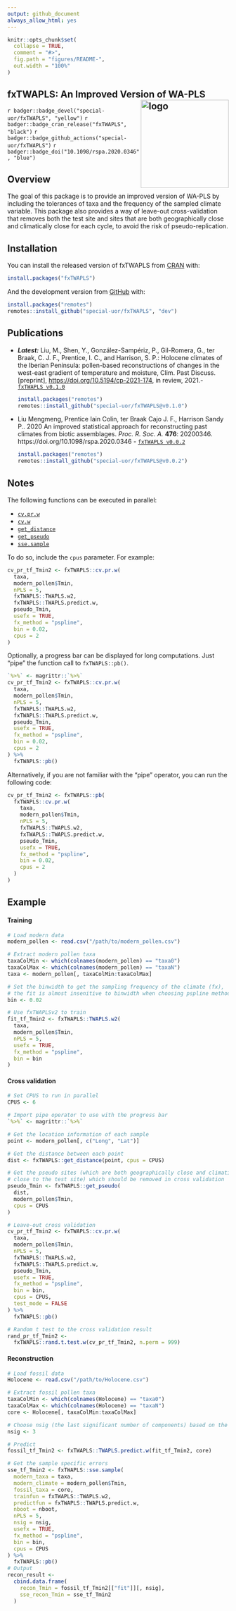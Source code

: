 ```yaml
---
output: github_document
always_allow_html: yes
---
```

<!-- README.md is generated from README.Rmd. Please edit that file -->
```r
knitr::opts_chunk$set(
  collapse = TRUE,
  comment = "#>",
  fig.path = "figures/README-",
  out.width = "100%"
)
```

## fxTWAPLS: An Improved Version of WA-PLS <img src="https://raw.githubusercontent.com/special-uor/fxTWAPLS/master/inst/images/logo.png" alt="logo" align="right" height=200px/>

<!-- badges: start -->
<!-- `r badger::badge_code_size("special-uor/fxTWAPLS")` -->
`r badger::badge_devel("special-uor/fxTWAPLS", "yellow")`
`r badger::badge_cran_release("fxTWAPLS", "black")`
`r badger::badge_github_actions("special-uor/fxTWAPLS")`
`r badger::badge_doi("10.1098/rspa.2020.0346", "blue")`
<!-- `r badger::badge_codecov("special-uor/fxTWAPLS", "Q6SYL7AOGR")` -->
<!-- [![R build status](https://github.com/special-uor/fxTWAPLS/workflows/R-CMD-check/badge.svg)](https://github.com/special-uor/fxTWAPLS/actions) -->
<!-- [![CRAN status](https://www.r-pkg.org/badges/version/fxTWAPLS)](https://CRAN.R-project.org/package=fxTWAPLS) -->
<!-- badges: end -->

## Overview

The goal of this package is to provide an improved version of WA-PLS by 
including the tolerances of taxa and the frequency of the sampled climate 
variable. This package also provides a way of leave-out cross-validation that 
removes both the test site and sites that are both geographically close and 
climatically close for each cycle, to avoid the risk of pseudo-replication.

## Installation

<!-- ### Create a Personal Access Token (PAT) for Github -->
<!-- This is needed to install packages from private repositories. Once configured, -->
<!-- there is no need to configure it again. -->

You can install the released version of fxTWAPLS from [CRAN](https://cran.r-project.org/package=fxTWAPLS) with:

``` r
install.packages("fxTWAPLS")
```

And the development version from [GitHub](https://github.com/special-uor/fxTWAPLS/) with:
<!-- You can install the development version from [GitHub](https://github.com/) with: -->
``` r
install.packages("remotes")
remotes::install_github("special-uor/fxTWAPLS", "dev")
```

## Publications

-   ___Latest:___ Liu, M., Shen, Y., González-Sampériz, P., Gil-Romera, G., 
     ter Braak, C. J. F., Prentice, I. C., and Harrison, S. P.: Holocene climates 
     of the Iberian Peninsula: pollen-based reconstructions of changes in the 
     west-east gradient of temperature and moisture, Clim. Past Discuss. 
     [preprint], <https://doi.org/10.5194/cp-2021-174>, in review, 2021.-
     [`fxTWAPLS v0.1.0`](https://github.com/special-uor/fxTWAPLS/releases/tag/v0.1.0/)

    ``` r
    install.packages("remotes")
    remotes::install_github("special-uor/fxTWAPLS@v0.1.0")
    ```
 
- Liu Mengmeng, Prentice Iain Colin, ter Braak Cajo J. F., Harrison Sandy P.. 
2020 An improved statistical approach for reconstructing past climates from biotic 
assemblages. _Proc. R. Soc. A._ __476__: 20200346. 
https://doi.org/10.1098/rspa.2020.0346 - [`fxTWAPLS v0.0.2`](https://github.com/special-uor/fxTWAPLS/releases/tag/v0.0.2/)

    ```r
    install.packages("remotes")
    remotes::install_github("special-uor/fxTWAPLS@v0.0.2")
    ```
    
<!-- ## Example -->
<!-- This is a basic example which shows you how to solve a common problem: -->

## Notes
The following functions can be executed in parallel:

- [`cv.pr.w`](https://special-uor.github.io/fxTWAPLS/reference/cv.pr.w.html)
- [`cv.w`](https://special-uor.github.io/fxTWAPLS/reference/cv.w.html)
- [`get_distance`](https://special-uor.github.io/fxTWAPLS/reference/get_distance.html)
- [`get_pseudo`](https://special-uor.github.io/fxTWAPLS/reference/get_pseudo.html)
- [`sse.sample`](https://special-uor.github.io/fxTWAPLS/reference/sse.sample.html)

To do so, include the `cpus` parameter. For example:

```r
cv_pr_tf_Tmin2 <- fxTWAPLS::cv.pr.w(
  taxa,
  modern_pollen$Tmin,
  nPLS = 5,
  fxTWAPLS::TWAPLS.w2,
  fxTWAPLS::TWAPLS.predict.w,
  pseudo_Tmin,
  usefx = TRUE,
  fx_method = "pspline",
  bin = 0.02,
  cpus = 2
)
```

Optionally, a progress bar can be displayed for long computations. Just "pipe" the
function call to `fxTWAPLS::pb()`.
```r
`%>%` <- magrittr::`%>%`
cv_pr_tf_Tmin2 <- fxTWAPLS::cv.pr.w(
  taxa,
  modern_pollen$Tmin,
  nPLS = 5,
  fxTWAPLS::TWAPLS.w2,
  fxTWAPLS::TWAPLS.predict.w,
  pseudo_Tmin,
  usefx = TRUE,
  fx_method = "pspline",
  bin = 0.02,
  cpus = 2
) %>%
  fxTWAPLS::pb()
```

Alternatively, if you are not familiar with the "pipe" operator, you can run the
following code:
```r
cv_pr_tf_Tmin2 <- fxTWAPLS::pb(
  fxTWAPLS::cv.pr.w(
    taxa,
    modern_pollen$Tmin,
    nPLS = 5,
    fxTWAPLS::TWAPLS.w2,
    fxTWAPLS::TWAPLS.predict.w,
    pseudo_Tmin,
    usefx = TRUE,
    fx_method = "pspline",
    bin = 0.02,
    cpus = 2
  )
)
```

## Example

#### Training

```r
# Load modern data
modern_pollen <- read.csv("/path/to/modern_pollen.csv")

# Extract modern pollen taxa
taxaColMin <- which(colnames(modern_pollen) == "taxa0")
taxaColMax <- which(colnames(modern_pollen) == "taxaN")
taxa <- modern_pollen[, taxaColMin:taxaColMax]

# Set the binwidth to get the sampling frequency of the climate (fx),
# the fit is almost insenitive to binwidth when choosing pspline method.
bin <- 0.02

# Use fxTWAPLSv2 to train
fit_tf_Tmin2 <- fxTWAPLS::TWAPLS.w2(
  taxa,
  modern_pollen$Tmin,
  nPLS = 5,
  usefx = TRUE,
  fx_method = "pspline",
  bin = bin
)
```

#### Cross validation

```r
# Set CPUS to run in parallel
CPUS <- 6

# Import pipe operator to use with the progress bar
`%>%` <- magrittr::`%>%`

# Get the location information of each sample
point <- modern_pollen[, c("Long", "Lat")]

# Get the distance between each point
dist <- fxTWAPLS::get_distance(point, cpus = CPUS)

# Get the pseudo sites (which are both geographically close and climatically
# close to the test site) which should be removed in cross validation
pseudo_Tmin <- fxTWAPLS::get_pseudo(
  dist,
  modern_pollen$Tmin,
  cpus = CPUS
)

# Leave-out cross validation
cv_pr_tf_Tmin2 <- fxTWAPLS::cv.pr.w(
  taxa,
  modern_pollen$Tmin,
  nPLS = 5,
  fxTWAPLS::TWAPLS.w2,
  fxTWAPLS::TWAPLS.predict.w,
  pseudo_Tmin,
  usefx = TRUE,
  fx_method = "pspline",
  bin = bin,
  cpus = CPUS,
  test_mode = FALSE
) %>%
  fxTWAPLS::pb()

# Random t test to the cross validation result
rand_pr_tf_Tmin2 <-
  fxTWAPLS::rand.t.test.w(cv_pr_tf_Tmin2, n.perm = 999)
```

#### Reconstruction

```r
# Load fossil data
Holocene <- read.csv("/path/to/Holocene.csv")

# Extract fossil pollen taxa
taxaColMin <- which(colnames(Holocene) == "taxa0")
taxaColMax <- which(colnames(Holocene) == "taxaN")
core <- Holocene[, taxaColMin:taxaColMax]

# Choose nsig (the last significant number of components) based on the p-value
nsig <- 3

# Predict
fossil_tf_Tmin2 <- fxTWAPLS::TWAPLS.predict.w(fit_tf_Tmin2, core)

# Get the sample specific errors
sse_tf_Tmin2 <- fxTWAPLS::sse.sample(
  modern_taxa = taxa,
  modern_climate = modern_pollen$Tmin,
  fossil_taxa = core,
  trainfun = fxTWAPLS::TWAPLS.w2,
  predictfun = fxTWAPLS::TWAPLS.predict.w,
  nboot = nboot,
  nPLS = 5,
  nsig = nsig,
  usefx = TRUE,
  fx_method = "pspline",
  bin = bin,
  cpus = CPUS
) %>%
  fxTWAPLS::pb()
# Output
recon_result <-
  cbind.data.frame(
    recon_Tmin = fossil_tf_Tmin2[["fit"]][, nsig],
    sse_recon_Tmin = sse_tf_Tmin2
  )
```
